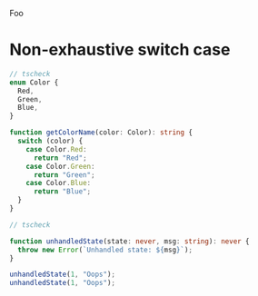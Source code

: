 Foo

# Non-exhaustive switch case

```ts
// tscheck
enum Color {
  Red,
  Green,
  Blue,
}

function getColorName(color: Color): string {
  switch (color) {
    case Color.Red:
      return "Red";
    case Color.Green:
      return "Green";
    case Color.Blue:
      return "Blue";
  }
}
```

```ts
// tscheck

function unhandledState(state: never, msg: string): never {
  throw new Error(`Unhandled state: ${msg}`);
}

unhandledState(1, "Oops");
unhandledState(1, "Oops");
```
